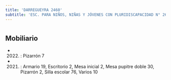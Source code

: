 ```yaml
---
title: 'DARREGUEYRA 2460'
subtitle: 'ESC. PARA NIÑOS, NIÑAS Y JÓVENES CON PLURIDISCAPACIDAD N° 26 DR. JORGE GARBER'
---
```


#


## Mobiliario

*  (2022) : Pizarrón 7 

*  (2021) : Armario 19, Escritorio 2, Mesa inicial 2, Mesa pupitre doble 30, Pizarrón 2, Silla escolar 76, Varios 10 



